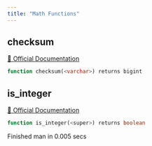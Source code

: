 ```yaml
---
title: "Math Functions"
---
```


## checksum
[🔗 Official Documentation](#)

```sql
function checksum(<varchar>) returns bigint
```


## is_integer
[🔗 Official Documentation](#)

```sql
function is_integer(<super>) returns boolean
```


   Finished man in 0.005 secs

